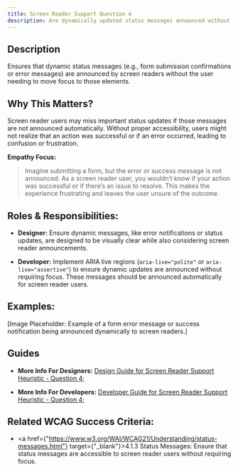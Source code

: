 ```yaml
---
title: Screen Reader Support Question 4
description: Are dynamically updated status messages announced without receiving visual focus?
---
```


## Description

Ensures that dynamic status messages (e.g., form submission confirmations or error messages) are announced by screen readers without the user needing to move focus to those elements.

## Why This Matters?

Screen reader users may miss important status updates if those messages are not announced automatically. Without proper accessibility, users might not realize that an action was successful or if an error occurred, leading to confusion or frustration.

**Empathy Focus:**
> Imagine submitting a form, but the error or success message is not announced. As a screen reader user, you wouldn’t know if your action was successful or if there’s an issue to resolve. This makes the experience frustrating and leaves the user unsure of the outcome.

## Roles & Responsibilities:

- **Designer:** Ensure dynamic messages, like error notifications or status updates, are designed to be visually clear while also considering screen reader announcements.

- **Developer:** Implement ARIA live regions (`aria-live="polite"` or `aria-live="assertive"`) to ensure dynamic updates are announced without requiring focus. These messages should be announced automatically for screen reader users.

## Examples:

[Image Placeholder: Example of a form error message or success notification being announced dynamically to screen readers.]

## Guides

- **More Info For Designers:** <a href="/docs/design-guide/screen-reader-support/question-4">Design Guide for Screen Reader Support Heuristic - Question 4;</a>

- **More Info For Developers:** <a href="/docs/developer-guide/screen-reader-support/question-4">Developer Guide for Screen Reader Support Heuristic - Question 4;</a>

## Related WCAG Success Criteria:

- <a href={"https://www.w3.org/WAI/WCAG21/Understanding/status-messages.html"} target={"_blank"}>4.1.3 Status Messages</a>: Ensure that status messages are accessible to screen reader users without requiring focus.

